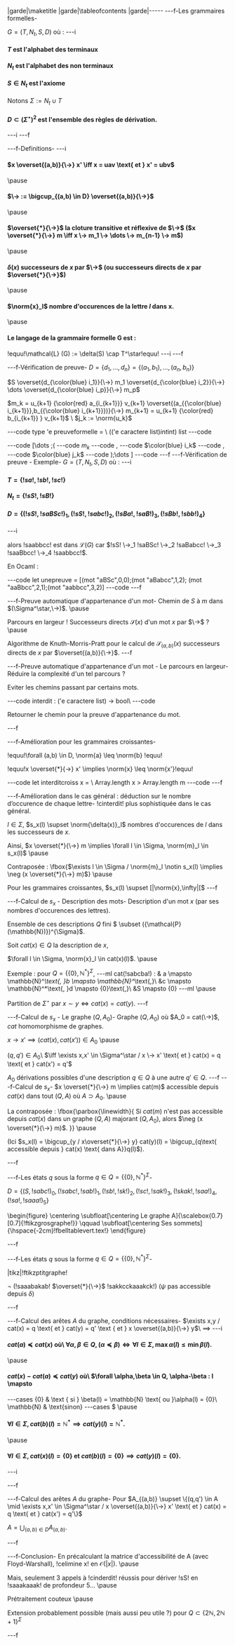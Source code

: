 |garde|\maketitle
|garde|\tableofcontents
|garde|-----
---f-Les grammaires formelles-

$G = (T,N_t,S,D)$ où :
---i
#### $T$ est l'alphabet des terminaux
#### $N_t$ est l'alphabet des non terminaux
#### $S \in N_t$ est l'axiome

Notons $\Sigma := N_t \cup T$
#### $D \subset (\Sigma ^ \star )^2$ est l'ensemble des règles de dérivation.
---i
---f

---f-Definitions-
---i
#### $x \overset{(a,b)}{\->} x' \iff x = uav \text{ et } x' = ubv$
\pause
#### $\-> := \bigcup_{(a,b) \in D} \overset{(a,b)}{\->}$ 
\pause
#### $\overset{*}{\->}$ la cloture transitive et réflexive de $\->$ ($x \overset{*}{\->} m \iff x \-> m_1 \-> \dots \-> m_{n-1} \-> m$)
\pause
#### $\delta(x)$ successeurs de $x$ par $\->$ (ou successeurs directs de $x$ par $\overset{*}{\->}$)
\pause
#### $\norm{x}_l$ nombre d'occurences de la lettre $l$ dans x.
\pause
#### Le langage de la grammaire formelle  G est :
!equu!\mathcal{L} (G) := \delta(S) \cap T^\star!equu!
---i
---f

---f-Vérification de preuve-
$D = \{d_1,\dots,d_n\} = \{(a_1,b_1),\dots,(a_n,b_n)\}$

$S \overset{d_{\color{blue} i_1}}{\->} m_1 \overset{d_{\color{blue} i_2}}{\->} \dots \overset{d_{\color{blue} i_p}}{\->} m_p$

$m_k = u_{k+1} {\color{red} a_{i_{k+1}}} v_{k+1} \overset{(a_{{\color{blue} i_{k+1}}},b_{{\color{blue} i_{k+1}}})}{\->} m_{k+1} = u_{k+1} {\color{red} b_{i_{k+1}} } v_{k+1}$ \\
$j_k := \norm{u_k}$ 

---code
type 'e preuveformelle = \\
(('e caractere list)*int*int) list
---code

---code
[\dots ;(
---code
$m_k$
---code
,
---code
$\color{blue} i_k$
---code
,
---code
$\color{blue} j_k$
---code
);\dots ]
---code
---f
---f-Vérification de preuve - Exemple-
$G = (T,N_t,S,D)$ où :
---i
#### $T = \{!sa!,!sb!,!sc!\}$
#### $N_t = \{!sS!,!sB!\}$
#### $D = \{(!sS!,!saBSc!)_1,(!sS!,!sabc!)_2,(!sBa!,!saB!)_3,(!sBb!,!sbb!)_4\}$
---i

alors !saabbcc! est dans $\mathcal{L}(G)$ car $!sS! \->_1 !saBSc! \->_2 !saBabcc! \->_3 !saaBbcc! \->_4 !saabbcc!$.

En Ocaml :

---code
let unepreuve = [(mot "aBSc",0,0);(mot "aBabcc",1,2);
		 (mot "aaBbcc",2,1);(mot "aabbcc",3,2)]
---code
---f

---f-Preuve automatique d'appartenance d'un mot-
Chemin de $S$ à $m$ dans $(\Sigma^\star,\->)$.
\pause

Parcours en largeur ! Successeurs directs $\mathcal{S}(x)$ d'un mot $x$ par $\->$ ?
\pause

Algorithme de Knuth-Morris-Pratt pour le calcul de $\mathcal{S}_{(a,b)}(x)$ successeurs directs de $x$ par $\overset{(a,b)}{\->}$.
---f

---f-Preuve automatique d'appartenance d'un mot - Le parcours en largeur-
Réduire la complexité d'un tel parcours ?

Eviter les chemins passant par certains mots.

---code
interdit : ('e caractere list) -> bool\\
---code

Retourner le chemin pour la preuve d'appartenance du mot.

---f

---f-Amélioration pour les grammaires croissantes-

!equu!\forall (a,b) \in D, \norm{a} \leq \norm{b} !equu!

!equu!x \overset{*}{\->} x' \implies \norm{x} \leq \norm{x'}!equu!

---code
let interditcroiss x = \\ Array.length x > Array.length m
---code
---f

---f-Amélioration dans le cas général : déduction sur le nombre d’occurence de chaque lettre-
!cinterdit! plus sophistiquée dans le cas général.

$l \in \Sigma$, $s_x(l) \supset \norm{\delta(x)}_l$ nombres d'occurences de $l$ dans les successeurs de $x$. 

Ainsi, $x \overset{*}{\->} m \implies \forall l \in \Sigma, \norm{m}_l \in s_x(l)$
\pause

Contraposée : 
\fbox{$\exists l \in \Sigma / \norm{m}_l \notin s_x(l) \implies \neg (x \overset{*}{\->} m)$}
\pause

Pour les grammaires croissantes, $s_x(l) \supset [|\norm{x},\infty|[$
---f

---f-Calcul de $s_x$ - Description des mots-
Description d'un mot $x$ (par ses nombres d'occurences des lettres).

Ensemble de ces descriptions
$Q$ fini $ \subset ({\mathcal{P}(\mathbb{N})})^{\Sigma}$.

Soit $cat(x) \in Q$ la description de $x$,

$\forall l \in \Sigma, \norm{x}_l \in cat(x)(l)$.
\pause

Exemple : pour $Q = \{\{0\},\mathbb{N}^*\}^\Sigma$,
---ml
cat(!sabcba!) : & a \mapsto \mathbb{N}^*\text{, }b \mapsto \mathbb{N}^*\text{,}\\
&c \mapsto \mathbb{N}^*\text{, }d \mapsto \{0\}\text{,}\\
&S \mapsto \{0\}
---ml
\pause

Partition de $\Sigma^\star$ par $x \sim y \iff cat(x) = cat(y)$.
---f

---f-Calcul de $s_x$ - Le graphe $(Q,A_0)$-
Graphe $(Q,A_0)$ où $A_0 = cat(\->)$, $cat$ homomorphisme de graphes.

$x \rightarrow x' \implies (cat(x),cat(x')) \in A_0$
\pause

$(q,q') \in A_0$\\ 
$\iff \exists x,x' \in \Sigma^\star / x \-> x' \text{ et } cat(x) = q \text{ et } cat(x') = q'$

$A_0$ dérivations possibles d'une description $q \in Q$ à une autre $q' \in Q$.
---f
---f-Calcul de $s_x$-
$x \overset{*}{\->} m \implies cat(m)$ accessible depuis $cat(x)$ dans tout $(Q,A)$ où $A \supset A_0$.
\pause

La contraposée :
\fbox{\parbox{\linewidth}{
    Si $cat(m)$ n'est pas accessible depuis $cat(x)$ dans un graphe $(Q,A)$ majorant $(Q,A_0)$, 
    alors $\neg (x \overset{*}{\->} m)$.
}}
\pause

(Ici $s_x(l) = \bigcup_{y / x\overset{*}{\->} y} cat(y)(l) = \bigcup_{q\text{ accessible depuis } cat(x) \text{ dans A}}q(l)$).

---f

---f-Les états $q$ sous la forme $q \in Q = \{\{0\},\mathbb{N}^*\}^{\Sigma}$-

$D = \{(S,!sabc!)_0,(!sabc!,!sab!)_1,(!sb!,!sk!)_2,(!sc!,!sak!)_3,(!skak!,!saa!)_4,(!sa!,!saaa!)_5\}$

\begin{figure}
    \centering
    \subfloat[\centering Le graphe A]{\scalebox{0.7}[0.7]{!ftikzgrosgraphe!}}
    \qquad
    \subfloat[\centering Ses sommets]{\hspace{-2cm}!fbelltablevert.tex!}
\end{figure}

---f

---f-Les états $q$ sous la forme $q \in Q = \{\{0\},\mathbb{N}^*\}^{\Sigma}$-

|tikz|!ftikzptitgraphe!

$\neg$ (!saaabakab! $\overset{*}{\->}$ !sakkcckaaakck!) ($\psi$ pas accessible depuis $\delta$)

---f

---f-Calcul des arêtes $A$ du graphe, conditions nécessaires-
$\exists x,y / cat(x) = q \text{ et } cat(y) = q' \text { et } x \overset{(a,b)}{\->} y$\\
$\implies$
---i
#### $cat(a) \preceq cat(x)$ où\\ $\forall \alpha, \beta \in Q, (\alpha \preceq \beta) \iff \forall l \in \Sigma, \max \alpha(l) \leq \min \beta(l)$.
\pause

#### $cat(x)-cat(a) \preceq cat(y)$ où\\ $\forall \alpha,\beta \in Q, \alpha-\beta : l \mapsto 
---cases
\{0\} & \text { si } \beta(l) = \mathbb{N} \text{ ou }\alpha(l) = \{0\}\\
\mathbb{N} & \text{sinon}
---cases
$
\pause

#### $\forall l \in \Sigma, cat(b)(l) = \mathbb{N}^* \implies cat(y)(l) = \mathbb{N}^*$. 
\pause

#### $\forall l \in \Sigma, cat(x)(l) = \{0\}$ et $cat(b)(l) = \{0\} \implies cat(y)(l) = \{0\}$.

---i

---f

---f-Calcul des arêtes $A$ du graphe-
Pour
$A_{(a,b)} \supset \{(q,q') \in A \mid \exists x,x' \in \Sigma^\star / x \overset{(a,b)}{\->} x' \text{ et } cat(x) = q \text{ et } cat(x') = q'\}$

$A = \bigcup_{(a,b) \in D}  A_{(a,b)}$.

---f

---f-Conclusion-
En précalculant la matrice d'accessibilité de A (avec Floyd-Warshall), !celimine x! en $\mathcal{O} (|x|)$.
\pause

Mais, seulement 3 appels à !cinderdit! réussis pour dériver !sS! en !saaakaaak! de profondeur 5...
\pause

Prétraitement couteux
\pause

Extension probablement possible (mais aussi peu utile ?) pour $Q \subset \{2 \mathbb{N} , 2 \mathbb{N} + 1 \}^\Sigma$

---f

